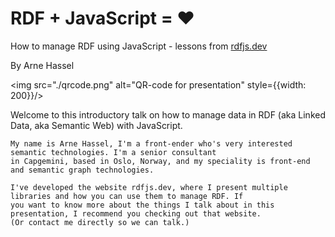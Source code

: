 # RDF + JavaScript = &#10084;

How to manage RDF using JavaScript - lessons from [rdfjs.dev](https://rdfjs.dev/)

By Arne Hassel

<img src="./qrcode.png" alt="QR-code for presentation" style={{width: 200}}/>

<aside className="notes">
    Welcome to this introductory talk on how to manage data in RDF (aka Linked Data, aka Semantic Web) with JavaScript.

    My name is Arne Hassel, I'm a front-ender who's very interested semantic technologies. I'm a senior consultant
    in Capgemini, based in Oslo, Norway, and my speciality is front-end and semantic graph technologies.

    I've developed the website rdfjs.dev, where I present multiple libraries and how you can use them to manage RDF. If
    you want to know more about the things I talk about in this presentation, I recommend you checking out that website.
    (Or contact me directly so we can talk.)
</aside>